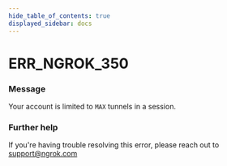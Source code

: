 ```yaml
---
hide_table_of_contents: true
displayed_sidebar: docs
---
```



# ERR_NGROK_350

### Message

Your account is limited to `MAX` tunnels in a session.

<ErrorDetails error="err_ngrok_350" />

### Further help

If you're having trouble resolving this error, please reach out to [support@ngrok.com](mailto:support@ngrok.com?subject=Help%20with%20ERR_NGROK_350)

